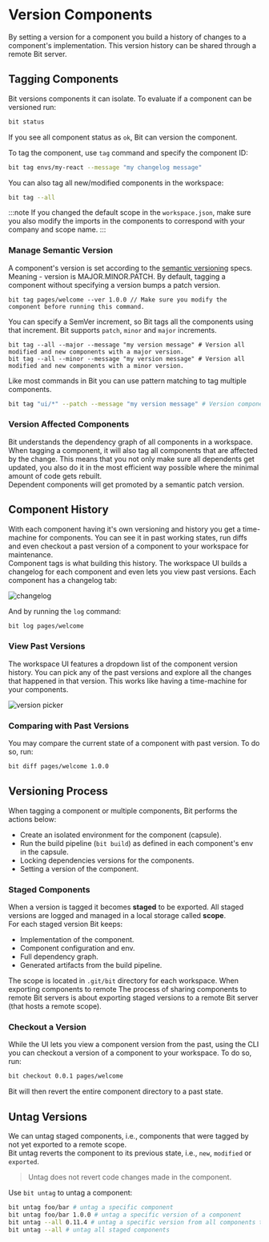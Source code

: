 
# Version Components

By setting a version for a component you build a history of changes to a component's implementation. This version history can be shared through a remote Bit server.

## Tagging Components

Bit versions components it can isolate. To evaluate if a component can be versioned run:

```bash
bit status
```

If you see all component status as `ok`, Bit can version the component.

To tag the component, use `tag` command and specify the component ID:

```bash
bit tag envs/my-react --message "my changelog message"
```

You can also tag all new/modified components in the workspace:

```bash
bit tag --all
```

:::note
If you changed the default scope in the `workspace.json`, make sure you also modify the imports in the components to correspond with your company and scope name.
:::

### Manage Semantic Version

A component's version is set according to the [semantic versioning](https://semver.org/) specs. Meaning - version is MAJOR.MINOR.PATCH. By default, tagging a component without specifying a version bumps a patch version.

```shell
bit tag pages/welcome --ver 1.0.0 // Make sure you modify the component before running this command.
```

You can specify a SemVer increment, so Bit tags all the components using that increment. Bit supports `patch`, `minor` and `major` increments.

```shell
bit tag --all --major --message "my version message" # Version all modified and new components with a major version.
bit tag --all --minor --message "my version message" # Version all modified and new components with a minor version.
```

Like most commands in Bit you can use pattern matching to tag multiple components.

```bash
bit tag "ui/*" --patch --message "my version message" # Version components matching the pattern with a patch vesion.
```

### Version Affected Components

Bit understands the dependency graph of all components in a workspace. When tagging a component, it will also tag all components that are affected by the change. This means that you not only make sure all dependents get updated, you also do it in the most efficient way possible where the minimal amount of code gets rebuilt.  
Dependent components will get promoted by a semantic patch version.

## Component History

With each component having it's own versioning and history you get a time-machine for components. You can see it in past working states, run diffs and even checkout a past version of a component to your workspace for maintenance.  
Component tags is what building this history. The workspace UI builds a changelog for each component and even lets you view past versions. Each component has a changelog tab:

<Image alt="changelog" src={changelog} />

And by running the `log` command:

```bash
bit log pages/welcome
```

### View Past Versions

The workspace UI features a dropdown list of the component version history. You can pick any of the past versions and explore all the changes that happened in that version. This works like having a time-machine for your components.

<Image alt="version picker" src={versionPicker} />

### Comparing with Past Versions

You may compare the current state of a component with past version. To do so, run:

```bash
bit diff pages/welcome 1.0.0
```

## Versioning Process

When tagging a component or multiple components, Bit performs the actions below:

- Create an isolated environment for the component (capsule).
- Run the build pipeline (`bit build`) as defined in each component's env in the capsule.
- Locking dependencies versions for the components.
- Setting a version of the component.

### Staged Components

When a version is tagged it becomes **staged** to be exported. All staged versions are logged and managed in a local storage called **scope**.  
For each staged version Bit keeps:

- Implementation of the component.
- Component configuration and env.
- Full dependency graph.
- Generated artifacts from the build pipeline.

The scope is located in `.git/bit` directory for each workspace. When exporting components to remote The process of sharing components to remote Bit servers is about exporting staged versions to a remote Bit server (that hosts a remote scope).

### Checkout a Version

While the UI lets you view a component version from the past, using the CLI you can checkout a version of a component to your workspace. To do so, run:

```bash
bit checkout 0.0.1 pages/welcome
```

Bit will then revert the entire component directory to a past state.

## Untag Versions

We can untag staged components, i.e., components that were tagged by not yet exported to a remote scope.  
Bit untag reverts the component to its previous state, i.e., `new`, `modified` or `exported`.

> Untag does not revert code changes made in the component.

Use `bit untag` to untag a component:

```bash title="examples for untag"
bit untag foo/bar # untag a specific component
bit untag foo/bar 1.0.0 # untag a specific version of a component
bit untag --all 0.11.4 # untag a specific version from all components that has that version
bit untag --all # untag all staged components
```
